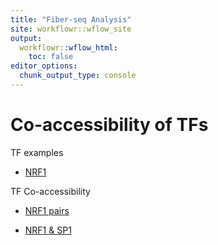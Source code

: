 ```yaml
---
title: "Fiber-seq Analysis"
site: workflowr::wflow_site
output:
  workflowr::wflow_html:
    toc: false
editor_options:
  chunk_output_type: console
---
```


# Co-accessibility of TFs

TF examples 

* [NRF1](TF_examples_NRF1.html)

TF Co-accessibility

* [NRF1 pairs](TF_co-acc_NRF1_pairs.html)

* [NRF1 & SP1](TF_co-acc_NRF1_SP1.html)